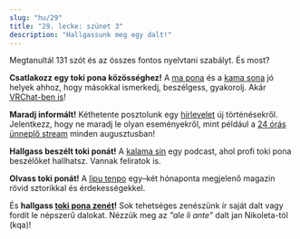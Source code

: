 ```yaml
---
slug: "hu/29"
title: "29. lecke: szünet 3"
description: "Hallgassunk meg egy dalt!"
---
```



Megtanultál 131 szót és az összes fontos nyelvtani szabályt. És most?

**Csatlakozz egy toki pona közösséghez!** A [ma pona](https://discord.gg/6zkugJFU4x) és a [kama sona](https://discord.gg/ChC6qtVsSE) jó helyek ahhoz, hogy másokkal ismerkedj, beszélgess, gyakorolj. Akár [VRChat-ben is](https://vrc.group/TOKI.9663)!

**Maradj informált!** Kéthetente posztolunk egy [hírlevelet](https://sin-kulupu.pona.la/) új történésekről. Jelentkezz, hogy ne maradj le olyan eseményekről, mint például a [24 órás ünneplő stream](https://suno.pona.la/) minden augusztusban!

**Hallgass beszélt toki ponát!** A [kalama sin](https://www.youtube.com/playlist?list=PLjOmpMyMxd8Qs2mAXcLk817tQy_AQj09u) egy podcast, ahol profi toki pona beszélőket hallhatsz. Vannak feliratok is.

**Olvass toki ponát!** A [lipu tenpo](https://liputenpo.org/) egy–két hónaponta megjelenő magazin rövid sztorikkal és érdekességekkel.

És **hallgass [toki pona zenét](https://www.youtube.com/playlist?list=PLeCE5N29ioyUbj_lvYm9IdGJnE2HPacVv)!** Sok tehetséges zenészünk ír saját dalt vagy fordít le népszerű dalokat. Nézzük meg az *"ale li ante"* dalt jan Nikoleta-tól (kqa)!

<Embed id="LU6FdgR85VY" />

<Tabbed id="1">
  <Row sl="ona ale li alasa lukin e mi" m="ők mind engem keresnek" />
  <Row sl="mi wile kalama suli" m="sikítani akarok" />
  <Row
    sp="󱥞󱥬󱥩󱤴&#xF199E;󱤴󱥷󱤷&#xF199F;"
    sl='sina toki tawa mi: "mi wile moli"'
    m='azt mondod nekem: "meg akarok halni"'
  />
  <Row
    sp="󱤴󱥬󱥩󱥞&#xF199E;󱤂&#xF199C;󱥄󱤈󱥩󱤴&#xF199F;"
    sl='mi toki tawa sina: "ala, o awen tawa mi"'
    m='azt mondom neked: "ne, maradj nekem"'
  />
  <br />
  <Row sl="ale li ante" m="az élet változik" />
  <Row sl="sina o awen tawa pona" m="maradj, mert jobb lesz" />
  <Row sl="mi tu li lape tawa tenpo pona" m="aludjunk, hogy jobb idők jöjjenek" />
  <Row sl="tenpo pimeja lete" m="hűvös az éjszaka" />
  <Row sl="la mi tu li awen seli" m="de mi melegen tartjuk egymást" />
  <Row
    sl="sitelen mun li lawa tawa open sin"
    m="csillagképek vezetnek az új kezdethez"
  />
  <br />
  <Row
    sp="󱤰󱤄󱤧󱥖󱤮󱥩󱤴<span style='color: var(--grey-1)'>󱥩󱤴</span>"
    sl="ma ale li sama lukin tawa mi (tawa mi)"
    m="bárhova megyek, minden ugyanúgy néz ki"
  />
  <Row
    sp="󱥆󱤄󱤧󱤾<span style='color: var(--grey-1)'>󱥆󱤄󱤧󱤾</span>"
    sl="ona ale li nasa (ona ale li nasa)"
    m="mindenki őrült (mindenki őrült)"
  />
  <Row
    sl="ko nasa sin li weka e pilin ale"
    m="az új drogok eltüntetik az összes érzést"
  />
  <Row
    sl="jan li wile ala sona e pakala suli pi ona mute."
    m="az emberek nem akarják tudni a problémáikat"
  />
  <br />
  <Row
    sp="󱤍󱤧󱤤󱥧󱥙&#xF199C;󱤑󱥔󱤧󱤷󱤬󱤏"
    sl="ike li lawa tan seme? jan pona li moli lon insa"
    m="miért a gonosz irányít? a jó emberek belül halottak"
  />
  <Row
    sl="ona li wile ala sona tan pilin pakala ni"
    m="nem akarnak tudni a törött szívükről"
  />
  <Row
    sl="ken la ken ante li ken ala mute"
    m="a változás lehetőségei lehet, hogy nem gyakoriak"
  />
  <Row
    sl="taso sina wile e nimi lon la mi tu o tawa weka lon tenpo ni"
    m="de ha az igazságot akarod, akkor menjünk most"
  />
  <br />
  <Row sl="ale li ante" m="az élet változik" />
  <Row sl="sina o awen tawa pona" m="maradj, mert jobb lesz" />
  <Row sl="mi tu li lape tawa tenpo pona" m="aludjunk, hogy jobb idők jöjjenek" />
  <Row sl="tenpo pimeja lete" m="hűvös az éjszaka" />
  <Row sl="la mi tu li awen seli" m="de mi melegen tartjuk egymást" />
  <Row
    sl="sitelen mun li lawa tawa open sin"
    m="csillagképek vezetnek az új kezdethez"
  />
</Tabbed>
